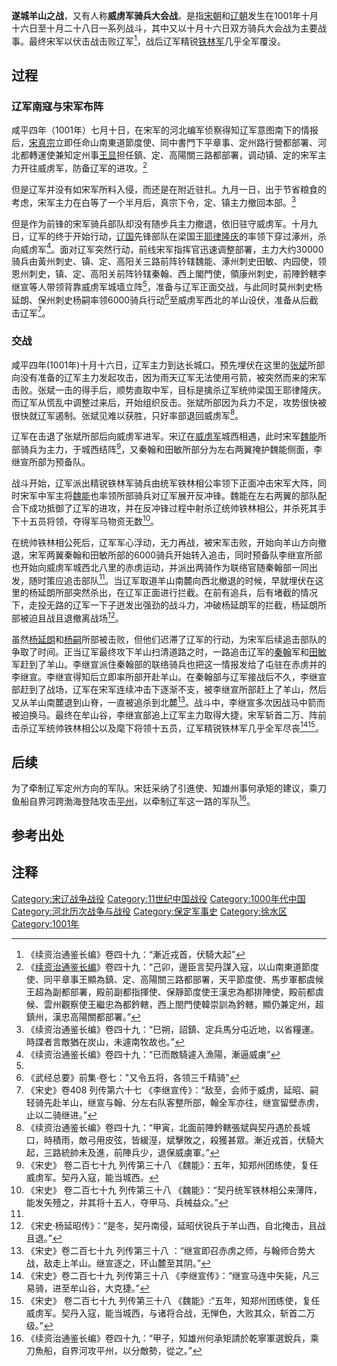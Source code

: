 {{Infobox Military Conflict|
image=|
caption=|
partof=[[宋辽战争|宋辽战争]]|
conflict=遂城羊山之战|
date=1001年十月|
place=[[威虏军|威虏军]]{{NoteTag|今[[河北省|河北省]][[保定市|保定市]][[徐水区|徐水区]]}}|
result=宋军获胜|
combatant1=[[宋朝|宋朝]]|
combatant2=[[辽朝|辽朝]]|
commander1=[[李继宣|李继宣]]<br>[[张斌|张斌]]<br>[[杨延昭|杨延朗]]<br>[[秦翰|秦翰]]<br>[[魏能|魏能]]|
commander2=[[耶律隆庆|耶律隆庆]]<br>[[辽圣宗|辽圣宗]]|
strength1=3万5千骑兵<ref name="#1">《武经总要》前集·卷七：“咸平中，契丹寇河北，镇、定、高阳关三路都部署总重兵十馀万，会合选骑兵二万为先锋；又令五将，各领三千精骑，阵于先锋之前，掎角相应。”</ref>|
strength2=不详|
casualties1=不詳|
casualties2=死亡两万人|
}}
{{宋辽战争}}
'''遂城羊山之战'''，又有人称'''威虏军骑兵大会战'''。是指[[宋朝|宋朝]]和[[辽朝|辽朝]]发生在1001年十月十六日至十月二十八日一系列战斗，其中又以十月十六日双方骑兵大会战为主要战事。最终宋军以伏击战击败辽军<ref>《续资治通鉴长编》卷四十九：“漸近戎首，伏騎大起”</ref>，战后辽军精锐[[铁林军|铁林军]]几乎全军覆没。

==过程==
===辽军南寇与宋军布阵===
咸平四年（1001年）七月十日，在宋军的河北编军侦察得知辽军意图南下的情报后，[[宋真宗|宋真宗]]立即任命山南東道節度使、同中書門下平章事、定州路行營都部署、河北都轉運使兼知定州事[[王显|王显]]担任鎮、定、高陽關三路都部署，调动镇、定的宋军主力开往威虏军，防备辽军的进攻。<ref>《[[续资治通鉴长编|续资治通鉴长编]]》卷四十九：“己卯，邊臣言契丹謀入寇，以山南東道節度使、同平章事王顯為鎮、定、高陽關三路都部署，天平節度使、馬步軍都虞候王超為副都部署，殿前副都指揮使、保靜節度使王漢忠為都排陣使，殿前都虞候、雲州觀察使王繼忠為都鈐轄，西上閤門使韓崇訓為鈐轄，顯仍兼定州，超鎮州，漢忠高陽關都部署。”</ref>

但是辽军并没有如宋军所料入侵，而还是在附近驻扎。九月一日，出于节省粮食的考虑，宋军主力在白等了一个半月后，真宗下令，定、镇主力撤回本部。<ref> 《续资治通鉴长编》卷四十九：“巳朔，詔鎮、定兵馬分屯近地，以省糧運。時諜者言敵猶在炭山，未遽南牧故也。”</ref>

但是作为前锋的宋军骑兵部队却没有随步兵主力撤退，依旧驻守威虏军。十月九日，辽军的终于开始行动，[[辽国|辽国]]先锋部队在梁国王[[耶律隆庆|耶律隆庆]]的率领下穿过涿州，杀向威虏军<ref>《续资治通鉴长编》卷四十九：“已而敵騎遽入漁陽，漸逼威虜”</ref>。面对辽军突然行动，前线宋军指挥官迅速调整部署，主力大约30000骑兵由黃州刺史、镇、定、高阳关三路前阵钤辖魏能、涿州刺史田敏、内园使，领恩州刺史，镇、定、高阳关前阵钤辖秦翰、西上閣門使，領康州刺史，前陣鈐轄李继宣等人带领背靠威虏军城墙立阵<ref name="#1"/>，准备与辽军正面交战，与此同时莫州刺史杨延朗、保州刺史杨嗣率领6000骑兵行动<ref>《武经总要》前集·卷七："又令五将，各领三千精骑"</ref>至威虏军西北的羊山设伏，准备从后截击辽军<ref name = "lijixuan1">《宋史》卷408 列传第六十七 《李继宣传》：“敌至，会师于威虏，延昭、嗣轻骑先赴羊山，继宣与翰、分左右队客整所部，翰全军亦往，继宣留壁赤虏，止以二骑继进。”</ref>。

=== 交战 ===
咸平四年(1001年)十月十六日，辽军主力到达长城口。预先埋伏在这里的[[张斌|张斌]]所部向没有准备的辽军主力发起攻击，因为雨天辽军无法使用弓箭，被突然而来的宋军击败。张斌一击的得手后，顺势直取中军，目标是擒杀辽军统帅梁国王耶律隆庆。而辽军从慌乱中调整过来后，开始组织反击。张斌所部因为兵力不足，攻势很快被很快就辽军遏制。张斌见难以获胜，只好率部退回威虏军<ref>《续资治通鉴长编》卷四十九：“甲寅，北面前陣鈐轄張斌與契丹遇於長城口，時積雨，敵弓用皮弦，皆緩溼，斌擊敗之，殺獲甚眾。漸近戎首，伏騎大起，三路統帥未及進，前陣兵少，退保威虜軍。”</ref>。

辽军在击退了张斌所部后向威虏军进军。宋辽在[[威虏军|威虏军]]城西相遇，此时宋军[[魏能|魏能]]所部骑兵为主力，于城西结阵<ref>《宋史》 卷二百七十九 列传第三十八 《魏能》：五年，知郑州团练使，复任威虏军。契丹入寇，能当城西。</ref>，又秦翰和田敏所部分为左右两翼掩护魏能侧面，李继宣所部为预备队。

战斗开始，辽军派出精锐铁林军骑兵由统军铁林相公率领下正面冲击宋军大阵，同时宋军中军主将[[魏能|魏能]]也率领所部骑兵对辽军展开反冲锋。魏能在左右两翼的部队配合下成功抵御了辽军的进攻，并在反冲锋过程中射杀辽统帅铁林相公，并杀死其手下十五员将领，夺得军马物资无数<ref name='s1'>《宋史》 卷二百七十九 列传第三十八 《魏能》：“契丹统军铁林相公来薄阵，能发矢殪之，并其将十五人，夺甲马、兵械益众。”</ref>。

在统帅铁林相公死后，辽军军心浮动，无力再战，被宋军击败，开始向羊山方向撤退，宋军两翼秦翰和田敏所部的6000骑兵开始转入追击，同时预备队李继宣所部也开始向威虏军城西北八里的赤虏运动，并派出两骑作为联络官随秦翰部一同出发，随时策应追击部队<ref name = "lijixuan1"></ref>。当辽军取道羊山南麓向西北撤退的时候，早就埋伏在这里的杨延朗所部突然杀出，在辽军正面进行拦截。在前有追兵，后有堵截的情况下，走投无路的辽军一下子迸发出强劲的战斗力，冲破杨延朗军的拦截，杨延朗所部被迫且战且退撤离战场<ref>《宋史·杨延昭传》：“是冬，契丹南侵，延昭伏锐兵于羊山西，自北掩击，且战且退。”</ref>。

虽然[[杨延昭|杨延朗]]和[[杨嗣|杨嗣]]所部被击败，但他们迟滞了辽军的行动，为宋军后续追击部队的争取了时间。正当辽军最终攻下羊山扫清道路之时，一路追击辽军的[[秦翰|秦翰]]军和[[田敏|田敏]]军赶到了羊山。李继宣派住秦翰部的联络骑兵也把这一情报发给了屯驻在赤虏并的李继宣。李继宣得知后立即率所部开赴羊山。在秦翰部与辽军接战后不久，李继宣部赶到了战场，辽军在宋军连续冲击下逐渐不支，被李继宣所部赶上了羊山，然后又从羊山南麓退到山脊，一直被追杀到北麓<ref>《宋史》卷二百七十九 列传第三十八 ：“继宣即召赤虏之师，与翰师合势大战，敌走上羊山。继宣逐之，环山麓至其阴。”</ref>。战斗中，李继宣多次因战马中箭而被迫换马。最终在牟山谷，李继宣部追上辽军主力取得大捷，宋军斩首二万、阵前击杀辽军统帅铁林相公以及麾下将领十五员，辽军精锐铁林军几乎全军尽丧<ref>《宋史》卷二百七十九 列传第三十八 《李继宣传》：“继宣马连中矢毙，凡三易骑，进至牟山谷，大克捷。”</ref><ref>《宋史》 卷二百七十九 列传第三十八 《魏能》:“五年，知郑州团练使，复任威虏军。契丹入寇，能当城西，与诸将合战，无惮色，大败其众，斩首二万级。”</ref>。

==后续==
为了牵制辽军定州方向的军队。宋廷采纳了引進使、知雄州事何承矩的建议，乘刀鱼船自界河跨渤海登陆攻击[[平州_(隋朝)|平州]]，以牵制辽军这一路的军队<ref>《续资治通鉴长编》卷四十九：“甲子，知雄州何承矩請於乾寧軍選銳兵，乘刀魚船，自界河攻平州，以分敵勢，從之。”</ref>。

== 参考出处 ==

{{Reflist|2}}

== 注释 ==
<div class="references-small">
{{NoteFoot}}
</div>



[[Category:宋辽战争战役|Category:宋辽战争战役]]
[[Category:11世纪中国战役|Category:11世纪中国战役]]
[[Category:1000年代中国|Category:1000年代中国]]
[[Category:河北历次战争与战役|Category:河北历次战争与战役]]
[[Category:保定军事史|Category:保定军事史]]
[[Category:徐水区|Category:徐水区]]
[[Category:1001年|Category:1001年]]